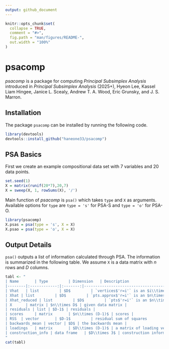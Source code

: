 ```yaml
---
output: github_document
---
```


<!-- README.md is generated from README.Rmd. Please edit that file -->

```r
knitr::opts_chunk$set(
  collapse = TRUE,
  comment = "#>",
  fig.path = "man/figures/README-",
  out.width = "100%"
)
```

# psacomp

<!-- badges: start -->
<!-- badges: end -->

*psacomp* is a package for computing *Principal Subsimplex Analysis* introduced in *Principal Subsimplex Analysis* (2025+), Hyeon Lee, Kassel Liam Hingee, Janice L. Scealy, Andrew T. A. Wood, Eric Grunsky, and J. S. Marron.

## Installation
The package `psacomp` can be installed by running the following code.

```r
library(devtools)
devtools::install_github("haneone33/psacomp")
```

## PSA Basics

First we create an example compositional data set with 7 variables and 20 data points.
```r
set.seed(1)
X = matrix(runif(20*7),20,7)
X = sweep(X, 1, rowSums(X), '/')
```

Main function of *psacomp* is `psa()` which takes `type` and `X` as arguments. Available options for `type` are `type = 's'` for PSA-S and `type = 'o'` for PSA-O.

```r
library(psacomp)
X.psas = psa(type = 's', X = X)
X.psao = psa(type = 'o', X = X)
```

## Output Details
`psa()` outputs a list of information calculated through PSA. The information is summarized in the following table. We assume `X` is a data matrix with $n$ rows and $D$ columns.

```r
tabl <- "
| Name       | Type         | Dimension   | Description                        |
|--------|:------------:|:-------:|------------------------------------|
| Vhat   | list         | $D$         | `vertices$'r=i'` is an $i\\times D$ matrix of vertices of representation with $i$ vertices, each row representing a vertex   |
| Xhat | list         | $D$         | `pts.approx$'r=i'` is an $n\times i$ matrix of rank $i-1$ representation, in the new vertex system of `vertices$'r=i'`        |
| Xhat_reduced | list         | $D$         | `pts$'r=i'` is an $n\\times D$ matrix of rank $i-1$ representation, in the original vertex system of $D$ unit vertices       |
| X      | matrix | $n\\times D$ | given data matrix |
| residuals | list | $D-1$ | residuals |
| scores     | matrix       | $n\\times (D-1)$ | scores |
| RSS  | vector       | $D-1$         | residual sum of squares            |
| backwards_mean | vector | $D$ | the backwards mean |
| loadings   | matrix       | $D\\times (D-1)$ | a matrix of loading vectors, each column representing a loading vector                                                  |
| construction_info | data frame   | $D\\times 3$ | construction information. contains index of merged vertices and merge weights                                              |
"
cat(tabl)
```

